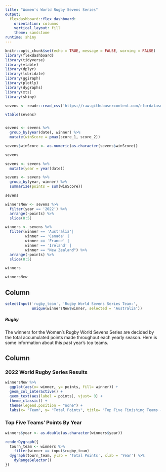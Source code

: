 ---
title: "Women's World Rugby Sevens Series"
output: 
  flexdashboard::flex_dashboard:
    orientation: columns
    vertical_layout: fill
    theme: sandstone
runtime: shiny
---

```{r global, include=FALSE}
knitr::opts_chunk$set(echo = TRUE, message = FALSE, warning = FALSE)
library(flexdashboard)
library(tidyverse)
library(vtable)
library(dplyr)
library(lubridate)
library(ggiraph)
library(plotly)
library(dygraphs)
library(xts)
library(shiny)

sevens <- readr::read_csv('https://raw.githubusercontent.com/rfordatascience/tidytuesday/master/data/2022/2022-05-24/sevens.csv')

vtable(sevens)


sevens <- sevens %>%
  group_by(year(date), winner) %>%
  mutate(winScore = pmax(score_1, score_2)) 

sevens$winScore <- as.numeric(as.character(sevens$winScore))

sevens

sevens <- sevens %>%
  mutate(year = year(date))

sevens <- sevens %>%
  group_by(year, winner) %>%
  summarize(points = sum(winScore))

sevens

winnersNew <- sevens %>%
  filter(year == '2022') %>%
  arrange(-points) %>%
  slice(0:5)

winners <- sevens %>%
  filter(winner == 'Australia'|
         winner == 'Canada' |
         winner == 'France' |
         winner == 'Ireland' |
         winner == "New Zealand") %>%
  arrange(-points) %>%
  slice(0:5)

winners

winnersNew

```


Column {.sidebar}
-----------------------------------------------------------------------
```{r, echo=FALSE}
selectInput('rugby_team', 'Rugby World Sevens Series Team:',
            unique(winnersNew$winner, selected = 'Australia'))

```


##### Rugby
The winners for the Women's Rugby World Sevens Series are decided by the total accumulated points made throughout each yearly season. Here is some information about this past year's top teams. 



Column {data-width=50}
-----------------------------------------------------------------------

### 2022 World Rugby Series Results

```{r, echo=FALSE}
winnersNew %>%
  ggplot(aes(x= winner, y= points, fill= winner)) +
  geom_col_interactive() +
  geom_text(aes(label = points), vjust= 0) +
  theme_classic() +
  theme(legend.position = "none") +
  labs(x= "Team", y= "Total Points", title= "Top Five Finishing Teams - Women's World Rugby Series")

```

### Top Five Teams' Points By Year

```{r, echo=FALSE}
winners$year <- as.double(as.character(winners$year))

renderDygraph({
  tourn_team <- winners %>%
    filter(winner == input$rugby_team) 
  dygraph(tourn_team, ylab = 'Total Points', xlab = 'Year') %>% 
    dyRangeSelector()
}) 


```

